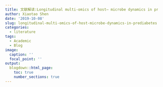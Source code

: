 ---
title: 文献解读:Longitudinal multi-omics of host– microbe dynamics in prediabetes
author: Xiaotao Shen
date: '2019-10-08'
slug: longitudinal-multi-omics-of-host-microbe-dynamics-in-prediabetes
categories:
  - literature
tags:
  - Academic
  - Blog
image:
  caption: ''
  focal_point: ''
output:
  blogdown::html_page:
    toc: true
    number_sections: true
---

